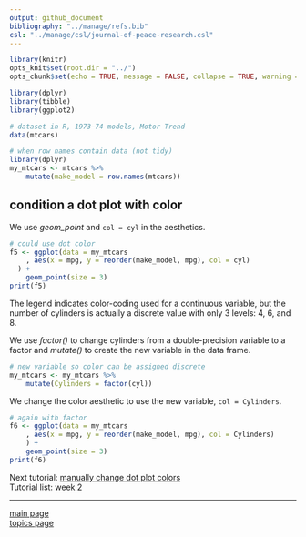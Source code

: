 ```yaml
---
output: github_document
bibliography: "../manage/refs.bib" 
csl: "../manage/csl/journal-of-peace-research.csl"
---
```


```r
library(knitr)
opts_knit$set(root.dir = "../")
opts_chunk$set(echo = TRUE, message = FALSE, collapse = TRUE, warning = FALSE, cache = TRUE, cache.path = "tut-07-cache/05-", fig.path = "tut-07-images/05-")
```


```r
library(dplyr)
library(tibble)
library(ggplot2)

# dataset in R, 1973–74 models, Motor Trend
data(mtcars)

# when row names contain data (not tidy)
library(dplyr)
my_mtcars <- mtcars %>%
	mutate(make_model = row.names(mtcars))
```






## condition a dot plot with color

We use *geom_point* and `col = cyl` in the aesthetics.

```r
# could use dot color
f5 <- ggplot(data = my_mtcars
	, aes(x = mpg, y = reorder(make_model, mpg), col = cyl)
  ) +
	geom_point(size = 3)
print(f5)
```

The legend indicates color-coding used for a continuous variable, but the number of cylinders is actually a discrete value with only 3 levels: 4, 6, and 8.

We use *factor()* to change cylinders from a double-precision variable to a factor and *mutate()*  to create the new variable in the data frame. 

```r
# new variable so color can be assigned discrete
my_mtcars <- my_mtcars %>%
	mutate(Cylinders = factor(cyl))
```

We change the color aesthetic to use the new variable, `col = Cylinders`. 

```r
# again with factor
f6 <- ggplot(data = my_mtcars
	, aes(x = mpg, y = reorder(make_model, mpg), col = Cylinders)
	) +
	geom_point(size = 3)
print(f6)
```


Next tutorial: [manually change dot plot colors](tut-0706_manual-color.md)<br>
Tutorial list: [week 2](week-02_assignments.md)  

---
 
[main page](../README.md)<br>
[topics page](../README-by-topic.md) 






